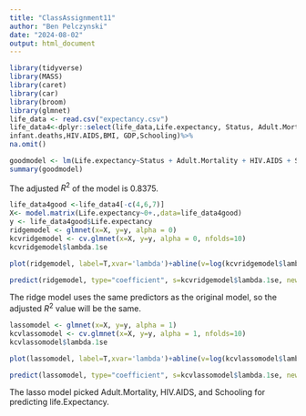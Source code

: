 ```yaml
---
title: "ClassAssignment11"
author: "Ben Pelczynski"
date: "2024-08-02"
output: html_document
---
```


```r
library(tidyverse)
library(MASS)
library(caret)
library(car)
library(broom)
library(glmnet)
life_data <- read.csv("expectancy.csv")
life_data4<-dplyr::select(life_data,Life.expectancy, Status, Adult.Mortality,
infant.deaths,HIV.AIDS,BMI, GDP,Schooling)%>%
na.omit()
```

```r
goodmodel <- lm(Life.expectancy~Status + Adult.Mortality + HIV.AIDS + Schooling, data=life_data4)
summary(goodmodel)
```

The adjusted $R^2$ of the model is 0.8375.

```r
life_data4good <-life_data4[-c(4,6,7)]
X<- model.matrix(Life.expectancy~0+.,data=life_data4good)
y <- life_data4good$Life.expectancy
ridgemodel <- glmnet(x=X, y=y, alpha = 0)
kcvridgemodel <- cv.glmnet(x=X, y=y, alpha = 0, nfolds=10)
kcvridgemodel$lambda.1se
```


```r
plot(ridgemodel, label=T,xvar='lambda')+abline(v=log(kcvridgemodel$lambda.1se))
```

```r
predict(ridgemodel, type="coefficient", s=kcvridgemodel$lambda.1se, newx=X[1:2,])
```

The ridge model uses the same predictors as the original model, so the adjusted $R^2$ value will be the same.
```r
lassomodel <- glmnet(x=X, y=y, alpha = 1)
kcvlassomodel <- cv.glmnet(x=X, y=y, alpha = 1, nfolds=10)
kcvlassomodel$lambda.1se
```

```r
plot(lassomodel, label=T,xvar='lambda')+abline(v=log(kcvlassomodel$lambda.1se))
```

```r
predict(lassomodel, type="coefficient", s=kcvlassomodel$lambda.1se, newx=X[1:2,])
```

The lasso model picked Adult.Mortality, HIV.AIDS, and Schooling for predicting life.Expectancy.